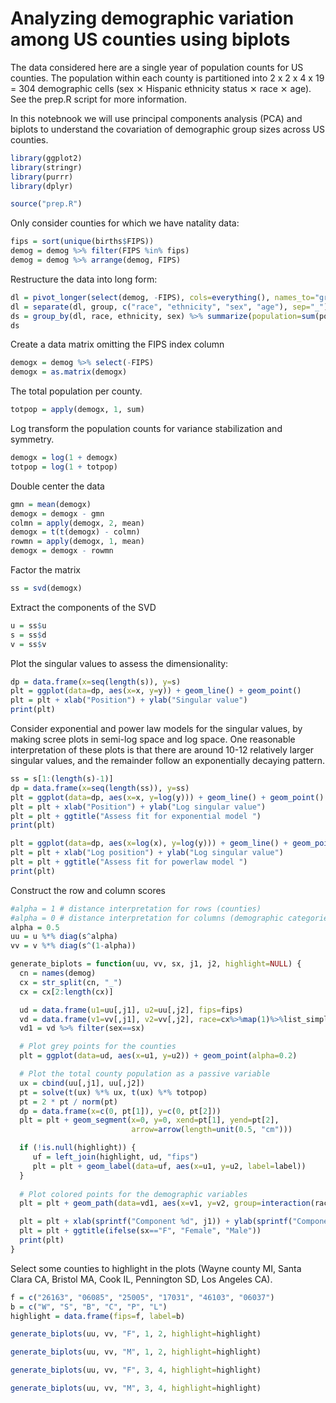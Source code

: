 # Analyzing demographic variation among US counties using biplots

The data considered here are a single year of population counts for US counties. The population within each county is partitioned into 2 x 2 x 4 x 19 = 304 demographic cells (sex ⨯ Hispanic ethnicity status ⨯ race ⨯ age). See the prep.R script for more information.

In this notebnook we will use principal components analysis (PCA) and biplots to understand the covariation of demographic group sizes across US counties.

```r
library(ggplot2)
library(stringr)
library(purrr)
library(dplyr)
```

```r
source("prep.R")
```

Only consider counties for which we have natality data:

```r
fips = sort(unique(births$FIPS))
demog = demog %>% filter(FIPS %in% fips)
demog = demog %>% arrange(demog, FIPS)
```

Restructure the data into long form:

```r
dl = pivot_longer(select(demog, -FIPS), cols=everything(), names_to="group", values_to="population")
dl = separate(dl, group, c("race", "ethnicity", "sex", "age"), sep="_")
ds = group_by(dl, race, ethnicity, sex) %>% summarize(population=sum(population))
ds
```

Create a data matrix omitting the FIPS index column

```r
demogx = demog %>% select(-FIPS)
demogx = as.matrix(demogx)
```

The total population per county.

```r
totpop = apply(demogx, 1, sum)
```

Log transform the population counts for variance stabilization and symmetry.

```r
demogx = log(1 + demogx)
totpop = log(1 + totpop)
```

Double center the data

```r
gmn = mean(demogx)
demogx = demogx - gmn
colmn = apply(demogx, 2, mean)
demogx = t(t(demogx) - colmn)
rowmn = apply(demogx, 1, mean)
demogx = demogx - rowmn
```

Factor the matrix

```r
ss = svd(demogx)
```

Extract the components of the SVD

```r
u = ss$u
s = ss$d
v = ss$v
```

Plot the singular values to assess the dimensionality:

```r
dp = data.frame(x=seq(length(s)), y=s)
plt = ggplot(data=dp, aes(x=x, y=y)) + geom_line() + geom_point()
plt = plt + xlab("Position") + ylab("Singular value")
print(plt)
```
Consider exponential and power law models for the singular values, by making scree plots in semi-log space and log space.  One reasonable interpretation of these plots is that there are around 10-12 relatively larger singular values, and the remainder follow an exponentially decaying pattern.

```r
ss = s[1:(length(s)-1)]
dp = data.frame(x=seq(length(ss)), y=ss)
plt = ggplot(data=dp, aes(x=x, y=log(y))) + geom_line() + geom_point()
plt = plt + xlab("Position") + ylab("Log singular value")
plt = plt + ggtitle("Assess fit for exponential model ")
print(plt)
```
```r
plt = ggplot(data=dp, aes(x=log(x), y=log(y))) + geom_line() + geom_point()
plt = plt + xlab("Log position") + ylab("Log singular value")
plt = plt + ggtitle("Assess fit for powerlaw model ")
print(plt)
```

Construct the row and column scores

```r
#alpha = 1 # distance interpretation for rows (counties)
#alpha = 0 # distance interpretation for columns (demographic categories)
alpha = 0.5
uu = u %*% diag(s^alpha)
vv = v %*% diag(s^(1-alpha))
```

```r
generate_biplots = function(uu, vv, sx, j1, j2, highlight=NULL) {
  cn = names(demog)
  cx = str_split(cn, "_")
  cx = cx[2:length(cx)]

  ud = data.frame(u1=uu[,j1], u2=uu[,j2], fips=fips)
  vd = data.frame(v1=vv[,j1], v2=vv[,j2], race=cx%>%map(1)%>%list_simplify, eth=cx%>%map(2)%>%as_vector, sex=cx%>%map(3)%>%as_vector)
  vd1 = vd %>% filter(sex==sx)

  # Plot grey points for the counties
  plt = ggplot(data=ud, aes(x=u1, y=u2)) + geom_point(alpha=0.2)

  # Plot the total county population as a passive variable
  ux = cbind(uu[,j1], uu[,j2])
  pt = solve(t(ux) %*% ux, t(ux) %*% totpop)
  pt = 2 * pt / norm(pt)
  dp = data.frame(x=c(0, pt[1]), y=c(0, pt[2]))
  plt = plt + geom_segment(x=0, y=0, xend=pt[1], yend=pt[2], 
                           arrow=arrow(length=unit(0.5, "cm")))

  if (!is.null(highlight)) {
     uf = left_join(highlight, ud, "fips")
     plt = plt + geom_label(data=uf, aes(x=u1, y=u2, label=label))
  }
    
  # Plot colored points for the demographic variables
  plt = plt + geom_path(data=vd1, aes(x=v1, y=v2, group=interaction(race, eth), color=interaction(race, eth)))

  plt = plt + xlab(sprintf("Component %d", j1)) + ylab(sprintf("Component %d", j2))
  plt = plt + ggtitle(ifelse(sx=="F", "Female", "Male"))
  print(plt)
}
```

Select some counties to highlight in the plots (Wayne county MI, Santa Clara CA, Bristol MA, Cook IL, Pennington SD, Los Angeles CA).

```r
f = c("26163", "06085", "25005", "17031", "46103", "06037")
b = c("W", "S", "B", "C", "P", "L")
highlight = data.frame(fips=f, label=b)
```

```r
generate_biplots(uu, vv, "F", 1, 2, highlight=highlight)
```

```r
generate_biplots(uu, vv, "M", 1, 2, highlight=highlight)
```

```r
generate_biplots(uu, vv, "F", 3, 4, highlight=highlight)
```

```r
generate_biplots(uu, vv, "M", 3, 4, highlight=highlight)
```